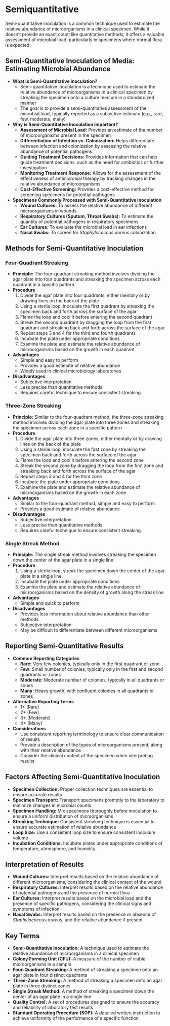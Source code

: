 # Semiquantitative {-}

Semi-quantitative inoculation is a common technique used to estimate the relative abundance of microorganisms in a clinical specimen. While it doesn't provide an exact count like quantitative methods, it offers a valuable assessment of microbial load, particularly in specimens where normal flora is expected

## **Semi-Quantitative Inoculation of Media: Estimating Microbial Abundance** {-}

*   **What is Semi-Quantitative Inoculation?**
    *   Semi-quantitative inoculation is a technique used to estimate the relative abundance of microorganisms in a clinical specimen by streaking the specimen onto a culture medium in a standardized manner
    *   The goal is to provide a semi-quantitative assessment of the microbial load, typically reported as a subjective estimate (e.g., rare, few, moderate, many)

*   **Why is Semi-Quantitative Inoculation Important?**
    *   **Assessment of Microbial Load:** Provides an estimate of the number of microorganisms present in the specimen
    *   **Differentiation of Infection vs. Colonization:** Helps differentiate between infection and colonization by assessing the relative abundance of potential pathogens
    *   **Guiding Treatment Decisions:** Provides information that can help guide treatment decisions, such as the need for antibiotics or further investigation
    *   **Monitoring Treatment Response:** Allows for the assessment of the effectiveness of antimicrobial therapy by tracking changes in the relative abundance of microorganisms
    *   **Cost-Effective Screening:** Provides a cost-effective method for screening specimens for potential pathogens

*   **Specimens Commonly Processed with Semi-Quantitative Inoculation**
    *   **Wound Cultures:** To assess the relative abundance of different microorganisms in wounds
    *   **Respiratory Cultures (Sputum, Throat Swabs):** To estimate the quantity of potential pathogens in respiratory specimens
    *   **Ear Cultures:** To evaluate the microbial load in ear infections
    *   **Nasal Swabs:** To screen for *Staphylococcus aureus* colonization

## **Methods for Semi-Quantitative Inoculation** {-}

### **Four-Quadrant Streaking** {-}

*   **Principle:** The four-quadrant streaking method involves dividing the agar plate into four quadrants and streaking the specimen across each quadrant in a specific pattern
*   **Procedure**
    1.  Divide the agar plate into four quadrants, either mentally or by drawing lines on the back of the plate
    2.  Using a sterile loop, inoculate the first quadrant by streaking the specimen back and forth across the surface of the agar
    3.  Flame the loop and cool it before entering the second quadrant
    4.  Streak the second quadrant by dragging the loop from the first quadrant and streaking back and forth across the surface of the agar
    5.  Repeat steps 3 and 4 for the third and fourth quadrants
    6.  Incubate the plate under appropriate conditions
    7.  Examine the plate and estimate the relative abundance of microorganisms based on the growth in each quadrant
*   **Advantages**
    *   Simple and easy to perform
    *   Provides a good estimate of relative abundance
    *   Widely used in clinical microbiology laboratories
*   **Disadvantages**
    *   Subjective interpretation
    *   Less precise than quantitative methods
    *   Requires careful technique to ensure consistent streaking

### **Three-Zone Streaking** {-}

*   **Principle:** Similar to the four-quadrant method, the three-zone streaking method involves dividing the agar plate into three zones and streaking the specimen across each zone in a specific pattern
*   **Procedure**
    1.  Divide the agar plate into three zones, either mentally or by drawing lines on the back of the plate
    2.  Using a sterile loop, inoculate the first zone by streaking the specimen back and forth across the surface of the agar
    3.  Flame the loop and cool it before entering the second zone
    4.  Streak the second zone by dragging the loop from the first zone and streaking back and forth across the surface of the agar
    5.  Repeat steps 3 and 4 for the third zone
    6.  Incubate the plate under appropriate conditions
    7.  Examine the plate and estimate the relative abundance of microorganisms based on the growth in each zone
*   **Advantages**
    *   Similar to the four-quadrant method, simple and easy to perform
    *   Provides a good estimate of relative abundance
*   **Disadvantages**
    *   Subjective interpretation
    *   Less precise than quantitative methods
    *   Requires careful technique to ensure consistent streaking

### **Single Streak Method** {-}

*   **Principle:** The single streak method involves streaking the specimen down the center of the agar plate in a single line
*   **Procedure**
    1.  Using a sterile loop, streak the specimen down the center of the agar plate in a single line
    2.  Incubate the plate under appropriate conditions
    3.  Examine the plate and estimate the relative abundance of microorganisms based on the density of growth along the streak line
*   **Advantages**
    *   Simple and quick to perform
*   **Disadvantages**
    *   Provides less information about relative abundance than other methods
    *   Subjective interpretation
    *   May be difficult to differentiate between different microorganisms

## **Reporting Semi-Quantitative Results** {-}

*   **Common Reporting Categories**
    *   **Rare:** Very few colonies, typically only in the first quadrant or zone
    *   **Few:** Small number of colonies, typically only in the first and second quadrants or zones
    *   **Moderate:** Moderate number of colonies, typically in all quadrants or zones
    *   **Many:** Heavy growth, with confluent colonies in all quadrants or zones
*   **Alternative Reporting Terms**
    *   1+ (Rare)
    *   2+ (Few)
    *   3+ (Moderate)
    *   4+ (Many)
*   **Considerations**
    *   Use consistent reporting terminology to ensure clear communication of results
    *   Provide a description of the types of microorganisms present, along with their relative abundance
    *   Consider the clinical context of the specimen when interpreting results

## **Factors Affecting Semi-Quantitative Inoculation** {-}

*   **Specimen Collection:** Proper collection techniques are essential to ensure accurate results
*   **Specimen Transport:** Transport specimens promptly to the laboratory to minimize changes in microbial counts
*   **Specimen Handling:** Mix specimens thoroughly before inoculation to ensure a uniform distribution of microorganisms
*   **Streaking Technique:** Consistent streaking technique is essential to ensure accurate estimation of relative abundance
*   **Loop Size:** Use a consistent loop size to ensure consistent inoculum volume
*   **Incubation Conditions:** Incubate plates under appropriate conditions of temperature, atmosphere, and humidity

## **Interpretation of Results** {-}

*   **Wound Cultures:** Interpret results based on the relative abundance of different microorganisms, considering the clinical context of the wound
*   **Respiratory Cultures:** Interpret results based on the relative abundance of potential pathogens and the presence of normal flora
*   **Ear Cultures:** Interpret results based on the microbial load and the presence of specific pathogens, considering the clinical signs and symptoms of infection
*   **Nasal Swabs:** Interpret results based on the presence or absence of *Staphylococcus aureus*, and the relative abundance if present

## **Key Terms** {-}

*   **Semi-Quantitative Inoculation:** A technique used to estimate the relative abundance of microorganisms in a clinical specimen
*   **Colony Forming Unit (CFU):** A measure of the number of viable microorganisms in a sample
*   **Four-Quadrant Streaking:** A method of streaking a specimen onto an agar plate in four distinct quadrants
*   **Three-Zone Streaking:** A method of streaking a specimen onto an agar plate in three distinct zones
*   **Single Streak Method:** A method of streaking a specimen down the center of an agar plate in a single line
*   **Quality Control:** A set of procedures designed to ensure the accuracy and reliability of laboratory test results
*   **Standard Operating Procedure (SOP):** A detailed written instruction to achieve uniformity of the performance of a specific function
